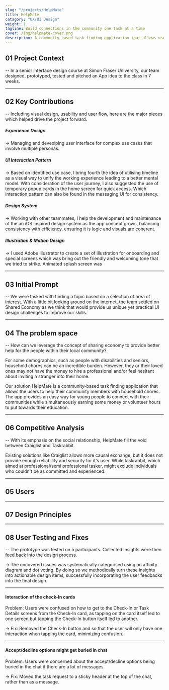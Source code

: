 ```yaml
---
slug: "/projects/HelpMate"
title: HelpMate
catagory: "UX/UI Design"
weight: 1
tagline: Build connections in the community one task at a time
cover: /img/helpmate-cover.png
description: A community-based task finding application that allows users to help their community members with household chores.
---
```


## 01 Project Context

-- In a senior interface design course at Simon Fraser University, our team designed, prototyped, tested and pitched an App idea to the class in 7 weeks.

<ProjectInfo>
  <ProjectInfoItem fieldName="My Role" value="UX/UI Design, Illustration" />
  <ProjectInfoItem fieldName="Project Scope" value="7 weeks school porject" />
  <ProjectInfoItem fieldName="Tools" value="Figma" />
  <ProjectInfoItem
    fieldName="Team"
    value="Jessie Li, Jennifer Ho, Mattias Hallin, Alvin Leung"
  />
</ProjectInfo>

---

## 02 Key Contributions

-- Including visual design, usability and user flow, here are the major pieces which helped drive the project forward.

<FullImage
  src="/img/helpmate/contribution-ui-pattern.jpg"
  alt="UI Interaction contribution"
/>

##### Experience Design

-> Managing and deveolping user interface for complex use cases that involve multiple personas.

<FullImage
  src="/img/helpmate/contribution-ui-pattern.jpg"
  alt="UI interaction design contribution"
/>

##### UI Interaction Pattern

-> Based on identified use case, I bring fourth the idea of utilising timeline as a visual way to unify the working experience leading to a better mental model. With consideration of the user journey, I also suggested the use of temporary popup cards in the home screen for quick access. Which interaction pattern can also be found in the messaging UI for consistency.

<FullImage
  src="/img/helpmate/contribution-design-system.jpg"
  alt="Design system contribution"
/>

##### Design System

-> Working with other teammates, I help the development and maintenance of the an iOS inspired design system as the app concept grows, balancing consistency with efficiency, ensuring it is logic and visuals are coherent.

<FullImage
  src="/img/helpmate/competitor-analysis.jpg"
  alt="Compeitor Analysis Diagram"
/>

##### Illustration & Motion Design

-> I used Adobe Illustrator to create a set of illustration for onboarding and special screens which was bring out the friendly and welcoming tone that we tried to strike. Animated splash screen was

---

## 03 Initial Prompt

-- We were tasked with finding a topic based on a selection of area of interest. With a little bit looking around on the internet, the team settled on Shared Economy as we think that would provide us unique yet practical UI design challenges to improve our skills.

---

## 04 The problem space

-- How can we leverage the concept of sharing economy to provide better help for the people within their local community?

For some demographics, such as people with disabilities and seniors, household chores can be an incredible burden. However, they or their loved ones may not have the money to hire a professional and/or feel hesitant about inviting a stranger into their home.

Our solution HelpMate is a community-based task finding application that allows the users to help their community members with household chores. The app provides an easy way for young people to connect with their communities while simultaneously earning some money or volunteer hours to put towards their education.

<FullImage
  src="/img/helpmate/whiteboard-empathy-map-1.jpg"
  alt="Empathy mapping in the early discovery session"
  caption="Empathy mapping in the early discovery session"
/>

<FullImage
  src="/img/helpmate/whiteboard-flow-1.jpg"
  alt="Sketching out user flow"
  caption="Sketching out user flow"
/>

---

## 06 Competitive Analysis

-- With its emphasis on the social relationship, HelpMate fill the void between Craiglist and Taskrabbit.

Existing solutions like Craiglist allows more causal exchange, but it does not provide enough reliability and security for it's user. While taskrabbit, which aimed at professional/semi professional tasker, might exclude individuals who couldn't be as committed and experienced.

<FullImage
  src="/img/helpmate/competitor-analysis.jpg"
  alt="Compeitor Analysis Diagram"
/>

---

## 05 Users

<FullImage src="/img/helpmate/persona-joy.jpg" alt="Joy's Persona" />
<FullImage src="/img/helpmate/persona-jordan.jpg" alt="Jordan's Persona" />

---

## 07 Design Principles

---

## 08 User Testing and Fixes

-- The prototype was tested on 5 participants. Collected insights were then feed back into the design process.

<!-- ![painpoints classifications](../img/helpmate/usability-classification.png) -->

<FullImage
  src="/img/helpmate/usability-issue-classification.png"
  alt="usability issue classificiation"
/>

-> The uncovered issues was systematically categorised using an affinity diagram and dot voting. By doing so we methodically turn these insights into actionable design items, successfully incorporating the user feedbacks into the final design.

---

#### Interaction of the check-In cards

<ComparisonView>
  <ComparisonItem src="/img/helpmate/usability-card-after.jpg" label="After" />
  <ComparisonItem
    src="/img/helpmate/usability-card-before.jpg"
    label="Before"
  />
</ComparisonView>

Problem: Users were confused on how to get to the Check-In or Task Details screens from the Check-In card, as tapping on the card itself led to one screen but tapping the Check-In button itself led to another.

-> Fix: Removed the Check-In button and so that the user will only have one interaction when tapping the card, minimizing confusion.

---

#### Accept/decline options might get buried in chat

<ComparisonView>
  <ComparisonItem
    src="/img/helpmate/usability-accept-task-after.jpg"
    label="After"
  />
  <ComparisonItem
    src="/img/helpmate/usability-accept-task-before.jpg"
    label="Before"
  />
</ComparisonView>

Problem: Users were concerned about the accept/decline options being buried in the chat if there are a lot of messages.

-> Fix: Moved the task request to a sticky header at the top of the chat, rather than as a message.
